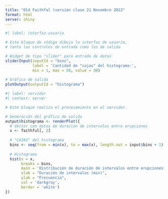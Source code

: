 ---
title: "Old Faithful (versión clase 21 Novembre 2022"
format: html
server: shiny
---

```{r}
#| label: interfaz-usuario

# Este bloque de código dibuja la interfaz de usuario,
# tanto los controles de entrada como los de salida

# Widget de tipo "slider" para entrada de datos
sliderInput(inputId = "bins", 
            label = 'Cantidad de "cajas" del histograma:', 
            min = 1, max = 50, value = 30)
            
# Gráfico de salida
plotOutput(outputId = "histograma")
```

```{r}
#| label: servidor
#| context: server

# Este bloque realiza el procesamiento en el servidor.

# Generación del gráfico de salida
output$histograma <- renderPlot({
  # Vector con datos de duración de intervalos entre erupciones
  x <- faithful[, 2]  
  
  # "CAJAS" del histograma
  bins <- seq(from = min(x), to = max(x), length.out = input$bins + 1)
  
  # Histograma
  hist(x = x,
       breaks = bins,
       main = 'Distribución de duración de intervalos entre erupciones',
       xlab = "Duración de intervalos (min)",
       ylab = "Frecuencia",
       col = 'darkgray',
       border = 'white')
})
```

